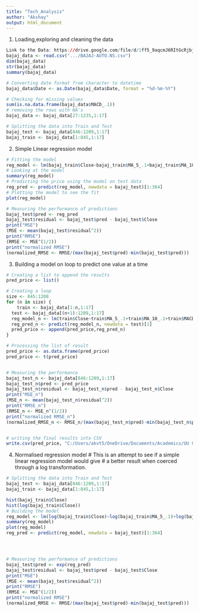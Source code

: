 ---
title: "Tech_Analysis"
author: "Akshay"
output: html_document
---
1) Loading,exploring and cleaning the data
```{r}
Link to the Data: https://drive.google.com/file/d/1ff5_9aqcmJ6RItGcRjbjwqO7FOnoJ77-/view?usp=drive_link
bajaj_data <- read.csv(".../BAJAJ-AUTO.NS.csv")
dim(bajaj_data)
str(bajaj_data)
summary(bajaj_data)

# Converting date format from character to datetime
bajaj_data$Date <- as.Date(bajaj_data$Date, format = "%d-%m-%Y")

# Checking for missing values
sum(is.na.data.frame(bajaj_data$MACD_.1))
# removing the rows with NA's
bajaj_data <- bajaj_data[27:1235,1:17]

# Splitting the data into Train and Test
bajaj_test <- bajaj_data[846:1209,1:17]
bajaj_train <- bajaj_data[1:845,1:17]

```

2) Simple Linear regression model
```{r}
# Fitting the model
reg_model <- lm(bajaj_train$Close~bajaj_train$MA_5_.1+bajaj_train$MA_10_.1+bajaj_train$MACD_.1, data = bajaj_train)
# Looking at the model
summary(reg_model)
# Predicting the price using the model on test data
reg_pred <- predict(reg_model, newdata = bajaj_test)[1:364]
# Plotting the model to see the fit
plot(reg_model)

# Measuring the performance of predictions
bajaj_test$pred <- reg_pred
bajaj_test$residual <- bajaj_test$pred - bajaj_test$Close
print("MSE")
(MSE <- mean(bajaj_test$residual^2))
print("RMSE")
(RMSE <- MSE^(1/2))
print("normalized RMSE")
(normalized_RMSE <- RMSE/(max(bajaj_test$pred)-min(bajaj_test$pred)))


```

3) Building a model on loop to predict one value at a time

```{r}

# Creating a list to append the results
pred_price <- list()

# Creating a loop
size <- 845:1208
for (n in size) {
    train <- bajaj_data[1:n,1:17]
  test <- bajaj_data[(n+1):1209,1:17]
  reg_model_n <- lm(train$Close~train$MA_5_.1+train$MA_10_.1+train$MACD_.1, data=train)
  reg_pred_n <- predict(reg_model_n, newdata = test)[1]
  pred_price <- append(pred_price,reg_pred_n)
}

# Processing the list of result
pred_price <- as.data.frame(pred_price)
pred_price <- t(pred_price)


# Measuring the performance
bajaj_test_n <- bajaj_data[846:1209,1:17]
bajaj_test_n$pred <- pred_price
bajaj_test_n$residual <- bajaj_test_n$pred - bajaj_test_n$Close
print("MSE_n")
(MSE_n <- mean(bajaj_test_n$residual^2))
print("RMSE_n")
(RMSE_n <- MSE_n^(1/2))
print("normalized RMSE_n")
(normalized_RMSE_n <- RMSE_n/(max(bajaj_test_n$pred)-min(bajaj_test_n$pred)))


# writing the final results into CSV
write.csv(pred_price, "C:/Users/akvt5/OneDrive/Documents/Academics/UU Course Docs/Semester 3/Data/Tech_pred.csv", row.names = FALSE)

```

4) Normalised regression model
# This is an attempt to see if a simple linear regression model would give 
# a better result when coerced through a log transformation.
```{r}
# Splitting the data into Train and Test
bajaj_test <- bajaj_data[846:1209,1:17]
bajaj_train <- bajaj_data[1:845,1:17]

hist(bajaj_train$Close)
hist(log(bajaj_train$Close))
# Building the model
reg_model <- lm(log(bajaj_train$Close)~log(bajaj_train$MA_5_.1)+log(bajaj_train$MA_10_.1), data = bajaj_train)
summary(reg_model)
plot(reg_model)
reg_pred <- predict(reg_model, newdata = bajaj_test)[1:364]




# Measuring the performance of predictions
bajaj_test$pred <- exp(reg_pred)
bajaj_test$residual <- bajaj_test$pred - bajaj_test$Close
print("MSE")
(MSE <- mean(bajaj_test$residual^2))
print("RMSE")
(RMSE <- MSE^(1/2))
print("normalized RMSE")
(normalized_RMSE <- RMSE/(max(bajaj_test$pred)-min(bajaj_test$pred)))

```

